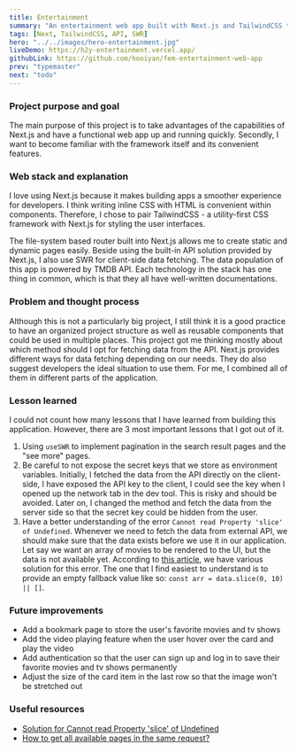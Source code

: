 ```yaml
---
title: Entertainment
summary: "An entertainment web app built with Next.js and TailwindCSS that allows users to search for movies and tv shows as well as viewing relevant information."
tags: [Next, TailwindCSS, API, SWR]
hero: "../../images/hero-entertainment.jpg"
liveDemo: https://h2y-entertainment.vercel.app/
githubLink: https://github.com/hooiyan/fem-entertainment-web-app
prev: "typemaster"
next: "todo"
---
```


### Project purpose and goal

The main purpose of this project is to take advantages of the capabilities of Next.js and have a functional web app up and running quickly. Secondly, I want to become familiar with the framework itself and its convenient features.

### Web stack and explanation

<!-- - Next
- TailwindCSS
- API
- SWR -->

I love using Next.js because it makes building apps a smoother experience for developers. I think writing inline CSS with HTML is convenient within components. Therefore, I chose to pair TailwindCSS - a utility-first CSS framework with Next.js for styling the user interfaces. 

The file-system based router built into Next.js allows me to create static and dynamic pages easily. Beside using the built-in API solution provided by Next.js, I also use SWR for client-side data fetching. The data population of this app is powered by TMDB API. Each technology in the stack has one thing in common, which is that they all have well-written documentations.

### Problem and thought process

Although this is not a particularly big project, I still think it is a good practice to have an organized project structure as well as reusable components that could be used in multiple places. This project got me thinking mostly about which method should I opt for fetching data from the API. Next.js provides different ways for data fetching depending on our needs. They do also suggest developers the ideal situation to use them. For me, I combined all of them in different parts of the application. 

### Lesson learned

I could not count how many lessons that I have learned from building this application. However, there are 3 most important lessons that I got out of it.

1. Using `useSWR` to implement pagination in the search result pages and the "see more" pages.
2. Be careful to not expose the secret keys that we store as environment variables. Initially, I fetched the data from the API directly on the client-side, I have exposed the API key to the client, I could see the key when I opened up the network tab in the dev tool. This is risky and should be avoided. Later on, I changed the method and fetch the data from the server side so that the secret key could be hidden from the user.
3. Have a better understanding of the error `Cannot read Property 'slice' of Undefined`. Whenever we need to fetch the data from external API, we should make sure that the data exists before we use it in our application. Let say we want an array of movies to be rendered to the UI, but the data is not available yet. According to [this article](https://bobbyhadz.com/blog/javascript-cannot-read-property-slice-of-undefined), we have various solution for this error. The one that I find easiest to understand is to provide an empty fallback value like so: `const arr = data.slice(0, 10) || []`.

### Future improvements

- Add a bookmark page to store the user's favorite movies and tv shows
- Add the video playing feature when the user hover over the card and play the video
- Add authentication so that the user can sign up and log in to save their favorite movies and tv shows permanently
- Adjust the size of the card item in the last row so that the image won't be stretched out

### Useful resources

- [Solution for Cannot read Property 'slice' of Undefined](https://bobbyhadz.com/blog/javascript-cannot-read-property-slice-of-undefined)
- [How to get all available pages in the same request?](https://www.themoviedb.org/talk/55aa2a76c3a3682d63002fb1?language=en)
